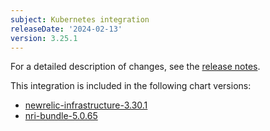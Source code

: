```yaml
---
subject: Kubernetes integration
releaseDate: '2024-02-13'
version: 3.25.1
---
```


For a detailed description of changes, see the [release notes](https://github.com/newrelic/nri-kubernetes/releases/tag/v3.25.1).

This integration is included in the following chart versions:

* [newrelic-infrastructure-3.30.1](https://github.com/newrelic/nri-kubernetes/releases/tag/newrelic-infrastructure-3.30.1)
* [nri-bundle-5.0.65](https://github.com/newrelic/helm-charts/releases/tag/nri-bundle-5.0.65)
